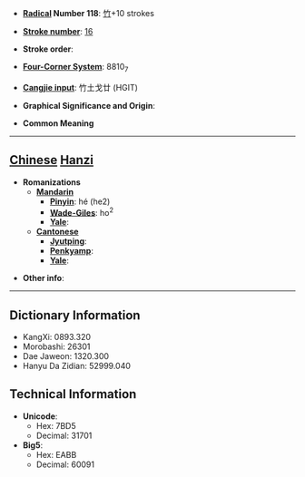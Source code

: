 * '''[[Wiktionary:Chinese radical index| Radical]] Number 118''': [[Wiktionary:Chinese radical index 竹|竹]]+10 strokes

* '''[[Wiktionary:Chinese total strokes index|Stroke number]]''': [[Wiktionary:Chinese total strokes index 16|16]]

* '''Stroke order''': 

* '''[[Wiktionary:Chinese four corner index|Four-Corner System]]''': 8810<sub>7</sub>

* '''[[Wiktionary:Chinese Cangjie index|Cangjie input]]''': 竹土戈廿 (HGIT)

* '''Graphical Significance and Origin''': 

* '''Common Meaning'''

----

== [[Chinese]] [[Hanzi]] ==

* '''Romanizations'''
** '''[[Mandarin]]'''
*** '''[[Pinyin]]''': hé (he2)
*** '''[[Wade-Giles]]''': ho<sup>2</sup>
*** '''[[Yale]]''': 
** '''[[Cantonese]]'''
*** '''[[Jyutping]]''':
*** '''[[Penkyamp]]''': 
*** '''[[Yale]]''': 

* '''Other info''': 

----

== Dictionary Information ==

* KangXi: 0893.320
* Morobashi: 26301
* Dae Jaweon: 1320.300
* Hanyu Da Zidian: 52999.040

== Technical Information ==

* '''Unicode''':
** Hex: 7BD5
** Decimal: 31701
* '''Big5''':
** Hex: EABB
** Decimal: 60091